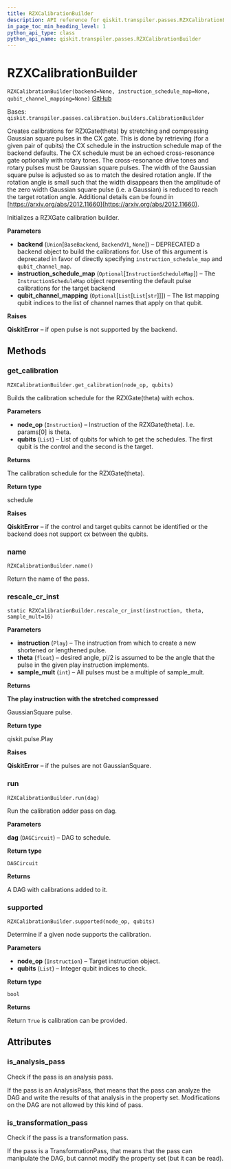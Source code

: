 ```yaml
---
title: RZXCalibrationBuilder
description: API reference for qiskit.transpiler.passes.RZXCalibrationBuilder
in_page_toc_min_heading_level: 1
python_api_type: class
python_api_name: qiskit.transpiler.passes.RZXCalibrationBuilder
---
```


# RZXCalibrationBuilder

<span id="qiskit.transpiler.passes.RZXCalibrationBuilder" />

`RZXCalibrationBuilder(backend=None, instruction_schedule_map=None, qubit_channel_mapping=None)` [GitHub](https://github.com/qiskit/qiskit/tree/stable/0.19/qiskit/transpiler/passes/calibration/builders.py "view source code")

Bases: `qiskit.transpiler.passes.calibration.builders.CalibrationBuilder`

Creates calibrations for RZXGate(theta) by stretching and compressing Gaussian square pulses in the CX gate. This is done by retrieving (for a given pair of qubits) the CX schedule in the instruction schedule map of the backend defaults. The CX schedule must be an echoed cross-resonance gate optionally with rotary tones. The cross-resonance drive tones and rotary pulses must be Gaussian square pulses. The width of the Gaussian square pulse is adjusted so as to match the desired rotation angle. If the rotation angle is small such that the width disappears then the amplitude of the zero width Gaussian square pulse (i.e. a Gaussian) is reduced to reach the target rotation angle. Additional details can be found in [https://arxiv.org/abs/2012.11660](https://arxiv.org/abs/2012.11660).

Initializes a RZXGate calibration builder.

**Parameters**

*   **backend** (`Union`\[`BaseBackend`, `BackendV1`, `None`]) – DEPRECATED a backend object to build the calibrations for. Use of this argument is deprecated in favor of directly specifying `instruction_schedule_map` and `qubit_channel_map`.
*   **instruction\_schedule\_map** (`Optional`\[`InstructionScheduleMap`]) – The `InstructionScheduleMap` object representing the default pulse calibrations for the target backend
*   **qubit\_channel\_mapping** (`Optional`\[`List`\[`List`\[`str`]]]) – The list mapping qubit indices to the list of channel names that apply on that qubit.

**Raises**

**QiskitError** – if open pulse is not supported by the backend.

## Methods

### get\_calibration

<span id="qiskit.transpiler.passes.RZXCalibrationBuilder.get_calibration" />

`RZXCalibrationBuilder.get_calibration(node_op, qubits)`

Builds the calibration schedule for the RZXGate(theta) with echos.

**Parameters**

*   **node\_op** (`Instruction`) – Instruction of the RZXGate(theta). I.e. params\[0] is theta.
*   **qubits** (`List`) – List of qubits for which to get the schedules. The first qubit is the control and the second is the target.

**Returns**

The calibration schedule for the RZXGate(theta).

**Return type**

schedule

**Raises**

**QiskitError** – if the control and target qubits cannot be identified or the backend does not support cx between the qubits.

### name

<span id="qiskit.transpiler.passes.RZXCalibrationBuilder.name" />

`RZXCalibrationBuilder.name()`

Return the name of the pass.

### rescale\_cr\_inst

<span id="qiskit.transpiler.passes.RZXCalibrationBuilder.rescale_cr_inst" />

`static RZXCalibrationBuilder.rescale_cr_inst(instruction, theta, sample_mult=16)`

**Parameters**

*   **instruction** (`Play`) – The instruction from which to create a new shortened or lengthened pulse.
*   **theta** (`float`) – desired angle, pi/2 is assumed to be the angle that the pulse in the given play instruction implements.
*   **sample\_mult** (`int`) – All pulses must be a multiple of sample\_mult.

**Returns**

**The play instruction with the stretched compressed**

GaussianSquare pulse.

**Return type**

qiskit.pulse.Play

**Raises**

**QiskitError** – if the pulses are not GaussianSquare.

### run

<span id="qiskit.transpiler.passes.RZXCalibrationBuilder.run" />

`RZXCalibrationBuilder.run(dag)`

Run the calibration adder pass on dag.

**Parameters**

**dag** (`DAGCircuit`) – DAG to schedule.

**Return type**

`DAGCircuit`

**Returns**

A DAG with calibrations added to it.

### supported

<span id="qiskit.transpiler.passes.RZXCalibrationBuilder.supported" />

`RZXCalibrationBuilder.supported(node_op, qubits)`

Determine if a given node supports the calibration.

**Parameters**

*   **node\_op** (`Instruction`) – Target instruction object.
*   **qubits** (`List`) – Integer qubit indices to check.

**Return type**

`bool`

**Returns**

Return `True` is calibration can be provided.

## Attributes

<span id="qiskit.transpiler.passes.RZXCalibrationBuilder.is_analysis_pass" />

### is\_analysis\_pass

Check if the pass is an analysis pass.

If the pass is an AnalysisPass, that means that the pass can analyze the DAG and write the results of that analysis in the property set. Modifications on the DAG are not allowed by this kind of pass.

<span id="qiskit.transpiler.passes.RZXCalibrationBuilder.is_transformation_pass" />

### is\_transformation\_pass

Check if the pass is a transformation pass.

If the pass is a TransformationPass, that means that the pass can manipulate the DAG, but cannot modify the property set (but it can be read).

